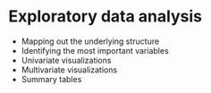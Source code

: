 # Exploratory data analysis

* Mapping out the underlying structure
* Identifying the most important variables
* Univariate visualizations
* Multivariate visualizations
* Summary tables